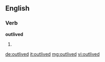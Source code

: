 ==English==

===Verb===
'''outlived'''

#{{past of|[[outlive]]}}

[[de:outlived]]
[[it:outlived]]
[[mg:outlived]]
[[vi:outlived]]